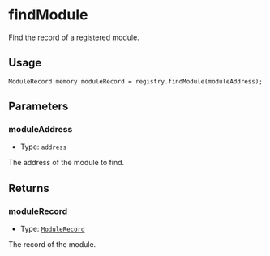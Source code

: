 # findModule

Find the record of a registered module.

## Usage

```solidity copy
ModuleRecord memory moduleRecord = registry.findModule(moduleAddress);
```

## Parameters

### moduleAddress

- Type: `address`

The address of the module to find.

## Returns

### moduleRecord

- Type: [`ModuleRecord`](/module-registry/glossary/types.mdx#modulerecord)

The record of the module.
